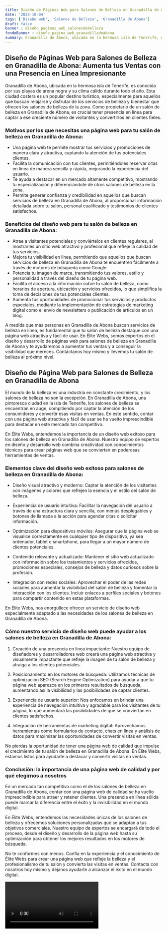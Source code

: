 ```yaml
---
title: Diseño de Páginas Web para Salones de Belleza en Granadilla de Abona
date: '2023-10-04'
tags: ['Diseño web', 'Salones de Belleza', 'Granadilla de Abona']
draft: false
banner : diseño_paginas_web_salonesdebelleza
fondoBanner : diseño_pagina_web_granadilladeabona
summary: Granadilla de Abona, ubicada en la hermosa isla de Tenerife, es conocida por sus playas de arena negra y su clima cálido durante todo el año. Esta ciudad costera es un popular destino turístico, especialmente para aquellos que buscan relajarse y disfrutar de los servicios de belleza y bienestar que ofrecen los salones de belleza de la zona. Como propietario de un salón de belleza en Granadilla de Abona, es crucial tener presencia en línea para captar a ese creciente número de visitantes y convertirlos en clientes fieles.
---
```


## Diseño de Páginas Web para Salones de Belleza en Granadilla de Abona: Aumenta tus Ventas con una Presencia en Línea Impresionante

Granadilla de Abona, ubicada en la hermosa isla de Tenerife, es conocida por sus playas de arena negra y su clima cálido durante todo el año. Esta ciudad costera es un popular destino turístico, especialmente para aquellos que buscan relajarse y disfrutar de los servicios de belleza y bienestar que ofrecen los salones de belleza de la zona. Como propietario de un salón de belleza en Granadilla de Abona, es crucial tener presencia en línea para captar a ese creciente número de visitantes y convertirlos en clientes fieles.

### Motivos por los que necesitas una página web para tu salón de belleza en Granadilla de Abona:

- Una página web te permite mostrar tus servicios y promociones de manera clara y atractiva, captando la atención de tus potenciales clientes.
- Facilita la comunicación con tus clientes, permitiéndoles reservar citas en línea de manera sencilla y rápida, mejorando la experiencia del usuario.
- Te ayuda a destacar en un mercado altamente competitivo, mostrando tu especialización y diferenciándote de otros salones de belleza en la zona.
- Permite generar confianza y credibilidad en aquellos que buscan servicios de belleza en Granadilla de Abona, al proporcionar información detallada sobre tu salón, personal cualificado y testimonios de clientes satisfechos.

### Beneficios del diseño web para tu salón de belleza en Granadilla de Abona: 

- Atrae a visitantes potenciales y conviértelos en clientes regulares, al mostrarles un sitio web atractivo y profesional que refleje la calidad de tus servicios.
- Mejora tu visibilidad en línea, permitiendo que aquellos que buscan servicios de belleza en Granadilla de Abona te encuentren fácilmente a través de motores de búsqueda como Google.
- Potencia tu imagen de marca, transmitiendo tus valores, estilo y personalidad a través del diseño de tu página web.
- Facilita el acceso a la información sobre tu salón de belleza, como horarios de apertura, ubicación y servicios ofrecidos, lo que simplifica la toma de decisiones de tus potenciales clientes.
- Aumenta tus oportunidades de promocionar tus servicios y productos especiales, mediante la implementación de estrategias de marketing digital como el envío de newsletters o publicación de artículos en un blog.

A medida que más personas en Granadilla de Abona buscan servicios de belleza en línea, es fundamental que tu salón de belleza destaque con una página web atractiva y fácil de usar. En Élite Webs, somos expertos en el diseño y desarrollo de páginas web para salones de belleza en Granadilla de Abona y te ayudaremos a aumentar tus ventas y a conseguir la visibilidad que mereces. Contáctanos hoy mismo y llevemos tu salón de belleza al próximo nivel.

<GifSeo />

<Cta />

## Diseño de Página Web para Salones de Belleza en Granadilla de Abona

El mundo de la belleza es una industria en constante crecimiento, y los salones de belleza no son la excepción. En Granadilla de Abona, una pintoresca ciudad en la isla de Tenerife, los salones de belleza se encuentran en auge, compitiendo por captar la atención de los consumidores y convertir esas visitas en ventas. En este sentido, contar con una página web atractiva y fácil de usar se ha vuelto imprescindible para destacar en este mercado tan competitivo.

En Élite Webs, entendemos la importancia de un diseño web exitoso para los salones de belleza en Granadilla de Abona. Nuestro equipo de expertos en diseño y desarrollo web combina creatividad con conocimientos técnicos para crear páginas web que se conviertan en poderosas herramientas de ventas.  

### Elementos clave del diseño web exitoso para salones de belleza en Granadilla de Abona:

- Diseño visual atractivo y moderno: Captar la atención de los visitantes con imágenes y colores que reflejen la esencia y el estilo del salón de belleza.

- Experiencia de usuario intuitiva: Facilitar la navegación del usuario a través de una estructura clara y sencilla, con menús desplegables y botones de llamada a la acción para agendar citas o solicitar información.

- Optimización para dispositivos móviles: Asegurar que la página web se visualice correctamente en cualquier tipo de dispositivo, ya sea ordenador, tablet o smartphone, para llegar a un mayor número de clientes potenciales.

- Contenido relevante y actualizado: Mantener el sitio web actualizado con información sobre los tratamientos y servicios ofrecidos, promociones especiales, consejos de belleza y datos curiosos sobre la profesión.

- Integración con redes sociales: Aprovechar el poder de las redes sociales para aumentar la visibilidad del salón de belleza y fomentar la interacción con los clientes. Incluir enlaces a perfiles sociales y botones para compartir contenido en estas plataformas.

En Élite Webs, nos enorgullece ofrecer un servicio de diseño web especialmente adaptado a las necesidades de los salones de belleza en Granadilla de Abona.

### Cómo nuestro servicio de diseño web puede ayudar a los salones de belleza en Granadilla de Abona:

1. Creación de una presencia en línea impactante: Nuestro equipo de diseñadores y desarrolladores web creará una página web atractiva y visualmente impactante que refleje la imagen de tu salón de belleza y atraiga a los clientes potenciales.

2. Posicionamiento en los motores de búsqueda: Utilizamos técnicas de optimización SEO (Search Engine Optimization) para ayudar a que tu página web aparezca en los primeros resultados de búsqueda, aumentando así la visibilidad y las posibilidades de captar clientes.

3. Experiencia de usuario superior: Nos enfocamos en brindar una experiencia de navegación intuitiva y agradable para los visitantes de tu página, lo que aumentará las posibilidades de que se conviertan en clientes satisfechos.

4. Integración de herramientas de marketing digital: Aprovechamos herramientas como formularios de contacto, chats en línea y análisis de datos para maximizar las oportunidades de convertir visitas en ventas.

No pierdas la oportunidad de tener una página web de calidad que impulse el crecimiento de tu salón de belleza en Granadilla de Abona. En Élite Webs, estamos listos para ayudarte a destacar y convertir visitas en ventas.

### Conclusión: la importancia de una página web de calidad y por qué elegirnos a nosotros

En un mercado tan competitivo como el de los salones de belleza en Granadilla de Abona, contar con una página web de calidad se ha vuelto imprescindible para atraer y retener clientes. Una presencia en línea sólida puede marcar la diferencia entre el éxito y la invisibilidad en el mundo digital.

En Élite Webs, entendemos las necesidades únicas de los salones de belleza y ofrecemos soluciones personalizadas que se adaptan a tus objetivos comerciales. Nuestro equipo de expertos se encargará de todo el proceso, desde el diseño y desarrollo de la página web hasta su optimización para obtener los mejores resultados en los motores de búsqueda.

No te conformes con menos. Confía en la experiencia y el conocimiento de Élite Webs para crear una página web que refleje la belleza y el profesionalismo de tu salón y convierta las visitas en ventas. Contacta con nosotros hoy mismo y déjanos ayudarte a alcanzar el éxito en el mundo digital.

<Video />

<CtaBot job='Salones de Belleza' city='Granadilla de Abona'/>

<Gmaps query='Granadilla de Abona+españa+maps' />